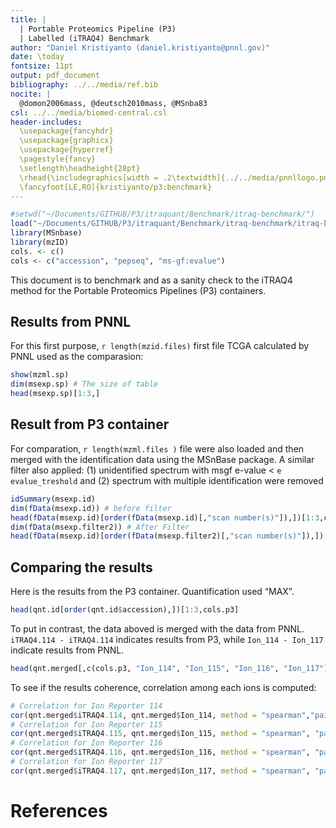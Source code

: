 ```yaml
---
title: | 
  | Portable Proteomics Pipeline (P3) 
  | Labelled (iTRAQ4) Benchmark
author: "Daniel Kristiyanto (daniel.kristiyanto@pnnl.gov)"
date: \today
fontsize: 11pt
output: pdf_document
bibliography: ../../media/ref.bib
nocite: |
  @domon2006mass, @deutsch2010mass, @MSnba83
csl: ../../media/biomed-central.csl
header-includes:
  \usepackage{fancyhdr}
  \usepackage{graphicx}
  \usepackage{hyperref}
  \pagestyle{fancy}
  \setlength\headheight{28pt}
  \rhead{\includegraphics[width = .2\textwidth]{../../media/pnnllogo.png}}
  \fancyfoot[LE,RO]{kristiyanto/p3:benchmark}
---
```

\rule{\textwidth}{1pt}

```r
#setwd("~/Documents/GITHUB/P3/itraquant/Benchmark/itraq-benchmark/")
load("~/Documents/GITHUB/P3/itraquant/Benchmark/itraq-benchmark/itraq-benchmark.RData")
library(MSnbase)
library(mzID)
cols. <- c()
cols <- c("accession", "pepseq", "ms-gf:evalue")

```


This document is to benchmark and as a sanity check to the iTRAQ4 method for the Portable Proteomics Pipelines (P3) containers.

## Results from PNNL
For this first purpose, `r length(mzid.files)` first file TCGA calculated by PNNL used as the comparasion:
```r
show(mzml.sp)
dim(msexp.sp) # The size of table
head(msexp.sp)[1:3,]
```

## Result from P3 container
For comparation, `r length(mzml.files )` file were also loaded and then merged with the identification data using the MSnBase package. A similar filter also applied: (1) unidentified spectrum with msgf e-value < `e evalue_treshold` and (2) spectrum with multiple identification were removed
```r
idSummary(msexp.id)
dim(fData(msexp.id)) # before filter
head(fData(msexp.id)[order(fData(msexp.id)[,"scan number(s)"]),])[1:3,cols]
dim(fData(msexp.filter2)) # After Filter
head(fData(msexp.id)[order(fData(msexp.filter2)[,"scan number(s)"]),])[1:3,cols]
```

## Comparing the results
Here is the results from the P3 container. Quantification used "MAX".
```r
head(qnt.id[order(qnt.id$accession),])[1:3,cols.p3]
```

To put in contrast, the data aboved is merged with the data from PNNL. `iTRAQ4.114 - iTRAQ4.114` indicates results from P3, while `Ion_114 - Ion_117` indicate results from PNNL.

```r
head(qnt.merged[,c(cols.p3, "Ion_114", "Ion_115", "Ion_116", "Ion_117")])[1:3,]
```

To see if the results coherence, correlation among each ions is computed:
```r
# Correlation for Ion Reporter 114
cor(qnt.merged$iTRAQ4.114, qnt.merged$Ion_114, method = "spearman","pairwise.complete.obs")
# Correlation for Ion Reporter 115
cor(qnt.merged$iTRAQ4.115, qnt.merged$Ion_115, method = "spearman", "pairwise.complete.obs")
# Correlation for Ion Reporter 116
cor(qnt.merged$iTRAQ4.116, qnt.merged$Ion_116, method = "spearman", "pairwise.complete.obs")
# Correlation for Ion Reporter 117
cor(qnt.merged$iTRAQ4.117, qnt.merged$Ion_117, method = "spearman", "pairwise.complete.obs")
```

# References